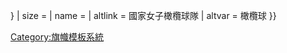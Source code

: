 {{country data {{{1}}}
| flaglink/core
| variant = {{{variant|{{{2|}}}}}}
| size = {{{size|}}}
| name = {{{name|}}}
| altlink = 國家女子橄欖球隊
| altvar = 橄欖球
}}<noinclude>{{documentation}}
[[Category:旗幟模板系統]]
</noinclude>